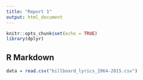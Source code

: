 ```yaml
---
title: "Report 1"
output: html_document
---
```


```r
knitr::opts_chunk$set(echo = TRUE)
library(dplyr)
```

## R Markdown
```r
data = read.csv("billboard_lyrics_1964-2015.csv")
```

